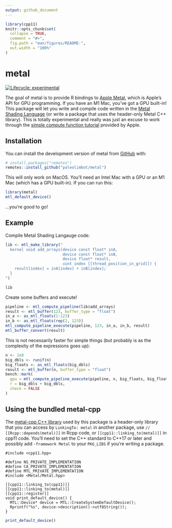 ```yaml
---
output: github_document
---
```


<!-- README.md is generated from README.Rmd. Please edit that file -->

```r
library(cpp11)
knitr::opts_chunk$set(
  collapse = TRUE,
  comment = "#>",
  fig.path = "man/figures/README-",
  out.width = "100%"
)
```

# metal

<!-- badges: start -->
[![Lifecycle: experimental](https://img.shields.io/badge/lifecycle-experimental-orange.svg)](https://lifecycle.r-lib.org/articles/stages.html#experimental)
<!-- badges: end -->

The goal of metal is to provide R bindings to [Apple Metal](https://developer.apple.com/metal/), which is Apple's API for GPU programming. If you have an M1 Mac, you've got a GPU built-in! This package will let you write and compile code written in the [Metal Shading Language](https://developer.apple.com/metal/Metal-Shading-Language-Specification.pdf) (or write a package that uses the header-only Metal C++ library). This is totally experimental and really was just an excuse to work through the [simple compute function tutorial](https://developer.apple.com/documentation/metal/performing_calculations_on_a_gpu) provided by Apple.

## Installation

You can install the development version of metal from [GitHub](https://github.com/) with:

``` r
# install.packages("remotes")
remotes::install_github("paleolimbot/metal")
```

This will only work on MacOS. You'll need an Intel Mac with a GPU or an M1 Mac (which has a GPU built-in). If you can run this:

```r
library(metal)
mtl_default_device()
```

...you're good to go!

## Example

Compile Metal Shading Langauge code:

```r
lib <- mtl_make_library("
  kernel void add_arrays(device const float* inA,
                         device const float* inB,
                         device float* result,
                         uint index [[thread_position_in_grid]]) {
    result[index] = inA[index] + inB[index];
  }
")

lib
```

Create some buffers and execute!

```r
pipeline <- mtl_compute_pipeline(lib$add_arrays)
result <- mtl_buffer(123, buffer_type = "float")
in_a <- as_mtl_floats(1:123)
in_b <- as_mtl_floats(rep(2, 123))
mtl_compute_pipeline_execute(pipeline, 123, in_a, in_b, result)
mtl_buffer_convert(result)
```

This is not necessarily faster for simple things (but probably is as the complexity of the expressions goes up):

```r
n <- 1e8
big_dbls <- runif(n)
big_floats <- as_mtl_floats(big_dbls)
result <- mtl_buffer(n, buffer_type = "float")
bench::mark(
  gpu = mtl_compute_pipeline_execute(pipeline, n, big_floats, big_floats, result),
  r = big_dbls + big_dbls,
  check = FALSE
)
```


## Using the bundled metal-cpp

The [metal-cpp C++ library](https://developer.apple.com/metal/cpp/) used by this package is a header-only library that you can access by `LinkingTo: metal` in another package, use `// [[Rcpp::depends(metal)]]` in Rcpp code, or `[[cpp11::linking_to(metal)]]` in cpp11 code. You'll need to set the C++ standard to C++17 or later and possibly add `-framework Metal` to your `PKG_LIBS` if you're writing a package.

```cpp11
#include <cpp11.hpp>

#define NS_PRIVATE_IMPLEMENTATION
#define CA_PRIVATE_IMPLEMENTATION
#define MTL_PRIVATE_IMPLEMENTATION
#include <Metal/Metal.hpp>

[[cpp11::linking_to(cpp11)]]
[[cpp11::linking_to(metal)]]
[[cpp11::register]]
void print_default_device() {
  MTL::Device* device = MTL::CreateSystemDefaultDevice();
  Rprintf("%s", device->description()->utf8String());
}
```

```r
print_default_device()
```
